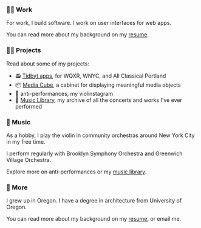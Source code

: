 
<Greeting />
<PhotoOfMe />

### 👨‍💻 Work

For work, I build software. I work on user interfaces for web apps.

You can read more about my background on my [resume](/resume).

### 🏄‍♂️ Projects

Read about some of my projects:

- 📻 [Tidbyt apps](/projects/tidbyt), for WQXR, WNYC, and All Classical Portland
- 📦 [Media Cube](/projects/media-cube), a cabinet for displaying meaningful media objects
- 🎻 <ExternalLink href="https://instagram.com/antiperformances">anti-performances</ExternalLink>, my violinstagram
- 🎻 [Music Library](/music), my archive of all the concerts and works I've ever performed

### 🎻 Music

As a hobby, I play the violin in community orchestras around New York City in my free time.

I perform regularly with <ExternalLink href="https://brooklynsymphonyorchestra.org">Brooklyn Symphony Orchestra</ExternalLink> and <ExternalLink href="https://gvo.org">Greenwich Village Orchestra</ExternalLink>.

Explore more on <ExternalLink href="https://instagram.com/antiperformances">anti-performances</ExternalLink> or my [music library](/music).

### 💬 More

I grew up in Oregon. I have a degree in architecture from University of Oregon.

You can read more about my background on my [resume](/resume), or <ExternalLink href="mailto:hi@andrewwestling.com">email me</ExternalLink>.
